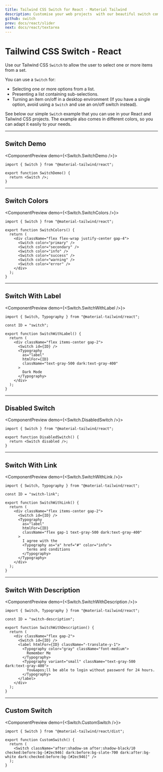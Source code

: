 ```yaml
---
title: Tailwind CSS Switch for React - Material Tailwind
description: Customise your web projects  with our beautiful switch component for Tailwind CSS and React using Material Design guidelines.
github: switch
prev: docs/react/slider
next: docs/react/textarea
---
```


# Tailwind CSS Switch - React

Use our Tailwind CSS `Switch` to allow the user to select one or more items from a set.

You can use a `Switch` for:

- Selecting one or more options from a list.
- Presenting a list containing sub-selections.
- Turning an item on/off in a desktop environment (If you have a single option, avoid using a `Switch` and use an on/off switch instead).

See below our simple `Switch` example that you can use in your React and Tailwind CSS projects. The example also comes in different colors, so you can adapt it easily to your needs.

---

## Switch Demo

<ComponentPreview demo={<Switch.SwitchDemo />}>
```tsx
import { Switch } from "@material-tailwind/react";

export function SwitchDemo() {
  return <Switch />;
}
```
</ComponentPreview>

---

## Switch Colors

<ComponentPreview demo={<Switch.SwitchColors />}>
```tsx
import { Switch } from "@material-tailwind/react";

export function SwitchColors() {
  return (
    <div className="flex flex-wrap justify-center gap-4">
      <Switch color="primary" />
      <Switch color="secondary" />
      <Switch color="info" />
      <Switch color="success" />
      <Switch color="warning" />
      <Switch color="error" />
    </div>
  );
}
```
</ComponentPreview>

---

## Switch With Label

<ComponentPreview demo={<Switch.SwitchWithLabel />}>
```tsx
import { Switch, Typography } from "@material-tailwind/react";

const ID = "switch";

export function SwitchWithLabel() {
  return (
    <div className="flex items-center gap-2">
      <Switch id={ID} />
      <Typography
        as="label"
        htmlFor={ID}
        className="text-gray-500 dark:text-gray-400"
      >
        Dark Mode
      </Typography>
    </div>
  );
}
```
</ComponentPreview>

---

## Disabled Switch

<ComponentPreview demo={<Switch.DisabledSwitch />}>
```tsx
import { Switch } from "@material-tailwind/react";

export function DisabledSwitch() {
  return <Switch disabled />;
}
```
</ComponentPreview>

---

## Switch With Link

<ComponentPreview demo={<Switch.SwitchWithLink />}>
```tsx
import { Switch, Typography } from "@material-tailwind/react";

const ID = "switch-link";

export function SwitchWithLink() {
  return (
    <div className="flex items-center gap-2">
      <Switch id={ID} />
      <Typography
        as="label"
        htmlFor={ID}
        className="flex gap-1 text-gray-500 dark:text-gray-400"
      >
        I agree with the
        <Typography as="a" href="#" color="info">
          terms and conditions
        </Typography>
      </Typography>
    </div>
  );
}
```
</ComponentPreview>

---

## Switch With Description

<ComponentPreview demo={<Switch.SwitchWithDescription />}>
```tsx
import { Switch, Typography } from "@material-tailwind/react";

const ID = "switch-description";

export function SwitchWithDescription() {
  return (
    <div className="flex gap-2">
      <Switch id={ID} />
      <label htmlFor={ID} className="-translate-y-1">
        <Typography color="gray" className="font-medium">
          Remember Me
        </Typography>
        <Typography variant="small" className="text-gray-500 dark:text-gray-400">
          You&apos;ll be able to login without password for 24 hours.
        </Typography>
      </label>
    </div>
  );
}
```
</ComponentPreview>

---

## Custom Switch

<ComponentPreview demo={<Switch.CustomSwitch />}>
```tsx
import { Switch } from "@material-tailwind/react/dist";

export function CustomSwitch() {
  return (
    <Switch className="after:shadow-sm after:shadow-black/10 checked:before:bg-[#2ec946] dark:before:bg-slate-700 dark:after:bg-white dark:checked:before:bg-[#2ec946]" />
  );
}
```
</ComponentPreview>
